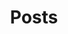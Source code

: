 ---
title: Posts
lastmod: 2025-01-07T23:37:32.592Z
fmContentType: page
nav: false
showdate: true
---
